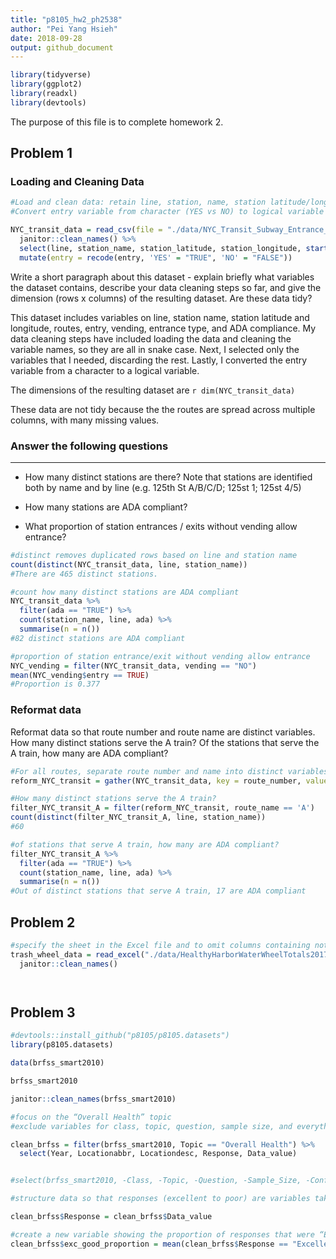 ```yaml
---
title: "p8105_hw2_ph2538"
author: "Pei Yang Hsieh"
date: 2018-09-28
output: github_document
---
```


```r
library(tidyverse)
library(ggplot2)
library(readxl)
library(devtools)

```

The purpose of this file is to complete homework 2.

## Problem 1

### Loading and Cleaning Data

```r
#Load and clean data: retain line, station, name, station latitude/longitude, routes served, entry, vending, entrance type, and ADA compliance
#Convert entry variable from character (YES vs NO) to logical variable

NYC_transit_data = read_csv(file = "./data/NYC_Transit_Subway_Entrance_And_Exit_Data.csv") %>%
  janitor::clean_names() %>%
  select(line, station_name, station_latitude, station_longitude, starts_with("route"), entry, vending, entrance_type, ada) %>%
  mutate(entry = recode(entry, 'YES' = "TRUE", 'NO' = "FALSE"))
```

Write a short paragraph about this dataset - explain briefly what variables the dataset contains, describe your data cleaning steps so far, and give the dimension (rows x columns) of the resulting dataset. Are these data tidy?

This dataset includes variables on line, station name, station latitude and longitude, routes, entry, vending, entrance type, and ADA compliance. My data cleaning steps have included loading the data and cleaning the variable names, so they are all in snake case. Next, I selected only the variables that I needed, discarding the rest. Lastly, I converted the entry variable from a character to a logical variable.

The dimensions of the resulting dataset are `r dim(NYC_transit_data)`

These data are not tidy because the the routes are spread across multiple columns, with many missing values.

### Answer the following questions


------------------------------------------------------------

*   How many distinct stations are there? Note that stations are identified both by name and by line (e.g. 125th St A/B/C/D; 125st 1; 125st 4/5)

*   How many stations are ADA compliant?

*   What proportion of station entrances / exits without vending allow entrance?

```r

#distinct removes duplicated rows based on line and station name
count(distinct(NYC_transit_data, line, station_name))
#There are 465 distinct stations.

#count how many distinct stations are ADA compliant
NYC_transit_data %>%
  filter(ada == "TRUE") %>%
  count(station_name, line, ada) %>%
  summarise(n = n())
#82 distinct stations are ADA compliant

#proportion of station entrance/exit without vending allow entrance
NYC_vending = filter(NYC_transit_data, vending == "NO")
mean(NYC_vending$entry == TRUE)
#Proportion is 0.377

```
### Reformat data

Reformat data so that route number and route name are distinct variables. How many distinct stations serve the A train? Of the stations that serve the A train, how many are ADA compliant?

```r
#For all routes, separate route number and name into distinct variables
reform_NYC_transit = gather(NYC_transit_data, key = route_number, value = route_name, route1:route11)

#How many distinct stations serve the A train?
filter_NYC_transit_A = filter(reform_NYC_transit, route_name == 'A')
count(distinct(filter_NYC_transit_A, line, station_name))
#60 

#of stations that serve A train, how many are ADA compliant?
filter_NYC_transit_A %>%
  filter(ada == "TRUE") %>%
  count(station_name, line, ada) %>%
  summarise(n = n())
#Out of distinct stations that serve A train, 17 are ADA compliant

```


## Problem 2

```r
#specify the sheet in the Excel file and to omit columns containing notes (using the range argument and cell_cols() function)
trash_wheel_data = read_excel("./data/HealthyHarborWaterWheelTotals2017-9-26.xlsx", range = cell_cols(1:14)) %>%
  janitor::clean_names()




```


## Problem 3

```r
#devtools::install_github("p8105/p8105.datasets")
library(p8105.datasets)

data(brfss_smart2010)

brfss_smart2010

janitor::clean_names(brfss_smart2010)

#focus on the “Overall Health” topic
#exclude variables for class, topic, question, sample size, and everything from lower confidence limit to GeoLocation

clean_brfss = filter(brfss_smart2010, Topic == "Overall Health") %>%
  select(Year, Locationabbr, Locationdesc, Response, Data_value) 


#select(brfss_smart2010, -Class, -Topic, -Question, -Sample_Size, -Confidence_limit_Low:GeoLocation)

#structure data so that responses (excellent to poor) are variables taking the value of Data_value

clean_brfss$Response = clean_brfss$Data_value

#create a new variable showing the proportion of responses that were “Excellent” or “Very Good”
clean_brfss$exc_good_proportion = mean(clean_brfss$Response == "Excellent" & clean_brfss$Response == "Very Good")

```

